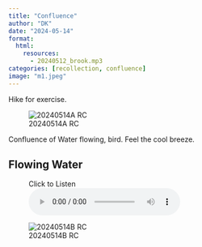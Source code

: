 ---
title: "Confluence"
author: "DK"
date: "2024-05-14"
format:
  html:
    resources:
      - 20240512_brook.mp3
categories: [recollection, confluence]
image: "m1.jpeg"
---

Hike for exercise.

![20240514A RC](m1.jpeg){#fig-20240514A}

Confluence of Water flowing, bird. Feel the cool breeze.

## Flowing Water

<figure>
<figcaption>Click to Listen</figcaption>
<audio controls src="20240512_brook.mp3">
Your browser does not support the <code>audio</code> element.
</audio>
</figure>

![20240514B RC](m2.jpeg){#fig-20240514B}
